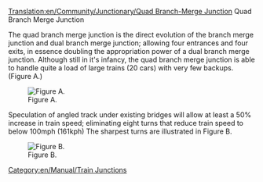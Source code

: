 [[Translation:en/Community/Junctionary/Quad Branch-Merge Junction]]
Quad Branch Merge Junction


The quad branch merge junction is the direct evolution of the branch merge junction and dual branch merge junction; allowing four entrances and four exits, in essence doubling the appropriation power of a dual branch merge junction.  Although still in it's infancy, the quad branch merge junction is able to handle quite a load of large trains (20 cars) with very few backups. (Figure A.)

[[File:en/Community/Junctionary/NewQBMJ.png|thumb|Figure A.]]


Speculation of angled track under existing bridges will allow at least a 50% increase in train speed; eliminating eight turns that reduce train speed to below 100mph (161kph)  The sharpest turns are illustrated in Figure B.

[[File:en/Community/Junctionary/Sharpcorners.png|thumb|Figure B.]]









[[Category:en/Manual/Train Junctions]]